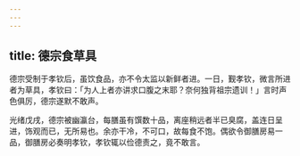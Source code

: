 ```yaml
---
---
---
```

title: 德宗食草具
---



德宗受制于孝钦后，虽饮食品，亦不令太监以新鲜者进。一日，觐孝钦，微言所进者为草具，孝钦曰：「为人上者亦讲求口腹之末耶？奈何独背祖宗遗训！」言时声色俱厉，德宗遂默不敢声。

光绪戊戌，德宗被幽瀛台，每膳虽有馔数十品，离座稍远者半已臭腐，盖连日呈进，饰观而已，无所易也。余亦干冷，不可口，故每食不饱。偶欲令御膳房易一品，御膳房必奏明孝钦，孝钦辄以俭德责之，竟不敢言。